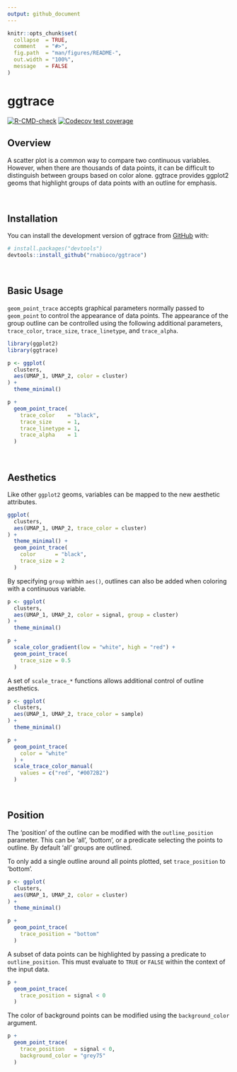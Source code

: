 ```yaml
---
output: github_document
---
```


<!-- README.md is generated from README.Rmd. Please edit that file -->

```r
knitr::opts_chunk$set(
  collapse  = TRUE,
  comment   = "#>",
  fig.path  = "man/figures/README-",
  out.width = "100%",
  message   = FALSE
)
```

# ggtrace

<!-- badges: start -->
[![R-CMD-check](https://github.com/rnabioco/ggtrace/workflows/R-CMD-check/badge.svg)](https://github.com/rnabioco/ggtrace/actions)
[![Codecov test coverage](https://codecov.io/gh/rnabioco/ggtrace/branch/master/graph/badge.svg)](https://codecov.io/gh/rnabioco/ggtrace?branch=master)
<!-- badges: end -->

## Overview

A scatter plot is a common way to compare two continuous variables. However, when there are thousands of data points, it can be difficult to distinguish between groups based on color alone. ggtrace provides ggplot2 geoms that highlight groups of data points with an outline for emphasis.

<br>

## Installation

You can install the development version of ggtrace from [GitHub](https://github.com/rnabioco/ggtrace) with:

``` r
# install.packages("devtools")
devtools::install_github("rnabioco/ggtrace")
```

<br>

## Basic Usage

`geom_point_trace` accepts graphical parameters normally passed to `geom_point` to control the appearance of data points. The appearance of the group outline can be controlled using the following additional parameters, `trace_color`, `trace_size`, `trace_linetype`, and `trace_alpha`. 

```r
library(ggplot2)
library(ggtrace)

p <- ggplot(
  clusters,
  aes(UMAP_1, UMAP_2, color = cluster)
) + 
  theme_minimal()

p +
  geom_point_trace(
    trace_color    = "black",
    trace_size     = 1,
    trace_linetype = 1,
    trace_alpha    = 1
  )
```

<br>

## Aesthetics

Like other `ggplot2` geoms, variables can be mapped to the new aesthetic attributes.

```r
ggplot(
  clusters,
  aes(UMAP_1, UMAP_2, trace_color = cluster)
) +
  theme_minimal() +
  geom_point_trace(
    color      = "black",
    trace_size = 2
  )
```

By specifying `group` within `aes()`, outlines can also be added when coloring with a continuous variable.

```r
p <- ggplot(
  clusters,
  aes(UMAP_1, UMAP_2, color = signal, group = cluster)
) +
  theme_minimal()

p +
  scale_color_gradient(low = "white", high = "red") +
  geom_point_trace(
    trace_size = 0.5
  )
```

A set of `scale_trace_*` functions allows additional control of outline aesthetics.

```r
p <- ggplot(
  clusters,
  aes(UMAP_1, UMAP_2, trace_color = sample)
) +
  theme_minimal()

p +
  geom_point_trace(
    color = "white"
  ) +
  scale_trace_color_manual(
    values = c("red", "#0072B2")
  )
```

<br>

## Position

The 'position' of the outline can be modified with the `outline_position` parameter. This can be 'all', 'bottom', or a predicate selecting the points to outline. By default 'all' groups are outlined.

To only add a single outline around all points plotted, set `trace_position` to 'bottom'.

```r
p <- ggplot(
  clusters,
  aes(UMAP_1, UMAP_2, color = cluster)
) +
  theme_minimal()

p +
  geom_point_trace(
    trace_position = "bottom"
  )
```

A subset of data points can be highlighted by passing a predicate to `outline_position`. This must evaluate to `TRUE` or `FALSE` within the context of the input data.

```r
p +
  geom_point_trace(
    trace_position = signal < 0
  )
```

The color of background points can be modified using the `background_color` argument.

```r
p +
  geom_point_trace(
    trace_position   = signal < 0,
    background_color = "grey75"
  )
```
